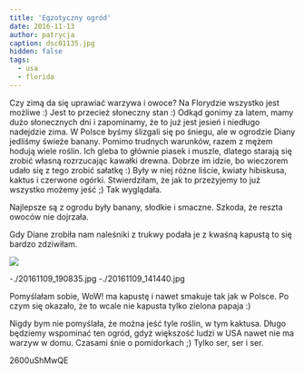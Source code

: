 ```yaml
---
title: 'Egzotyczny ogród'
date: 2016-11-13
author: patrycja
caption: dsc01135.jpg
hidden: false
tags:
  - usa
  - florida
---
```


Czy zimą da się uprawiać warzywa i owoce? Na Florydzie wszystko jest możliwe :) Jest to przecież słoneczny stan :) Odkąd gonimy za latem, mamy dużo słonecznych dni i zapominamy, że to już jest jesień i niedługo nadejdzie zima. W Polsce byśmy ślizgali się po śniegu, ale w ogrodzie Diany jedliśmy świeże banany. Pomimo trudnych warunków, razem z mężem hodują wiele roślin. Ich gleba to głównie piasek i muszle, dlatego starają się zrobić własną rozrzucając kawałki drewna. Dobrze im idzie, bo wieczorem udało się z tego zrobić sałatkę :) Były w niej różne liście, kwiaty hibiskusa, kaktus i czerwone ogórki. Stwierdziłam, że jak to przeżyjemy to już wszystko możemy jeść ;) Tak wyglądała.

Najlepsze są z ogrodu były banany, słodkie i smaczne. Szkoda, że reszta owoców nie dojrzała.

Gdy Diane zrobiła nam naleśniki z trukwy podała je z kwaśną kapustą to się bardzo zdziwiłam.

![](./20161109_141003.jpg)

<grid>-./20161109_190835.jpg -./20161109_141440.jpg</grid>

Pomyślałam sobie, WoW! ma kapustę i nawet smakuje tak jak w Polsce. Po czym się okazało, że to wcale nie kapusta tylko zielona papaja :)

Nigdy bym nie pomyślała, że można jeść tyle roślin, w tym kaktusa. Długo będziemy wspominać ten ogród, gdyż większość ludzi w USA nawet nie ma warzyw w domu. Czasami śnie o pomidorkach ;) Tylko ser, ser i ser.

<youtube>2600uShMwQE</youtube>
